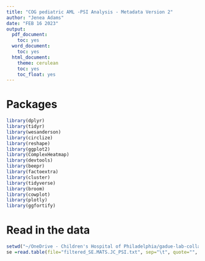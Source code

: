 ```yaml
---
title: "COG pediatric AML -PSI Analysis - Metadata Version 2"
author: "Jenea Adams"
date: "FEB 16 2023"
output:
  pdf_document:
    toc: yes
  word_document:
    toc: yes
  html_document:
    theme: cerulean
    toc: yes
    toc_float: yes
---
```

 

# Packages
```r
library(dplyr)
library(tidyr)
library(wesanderson)
library(circlize)
library(reshape)
library(ggplot2)
library(ComplexHeatmap)
library(devtools)
library(beepr)
library(factoextra)
library(cluster)
library(tidyverse)
library(broom)
library(cowplot)
library(plotly)
library(ggfortify)
```


# Read in the data
```r
setwd("~/OneDrive - Children's Hospital of Philadelphia/gadue-lab-collab/rmats-output/2023JAN14_metadataV2/npm-aml/")
se =read.table(file="filtered_SE.MATS.JC_PSI.txt", sep="\t", quote="", header=T, stringsAsFactors = FALSE)
```


